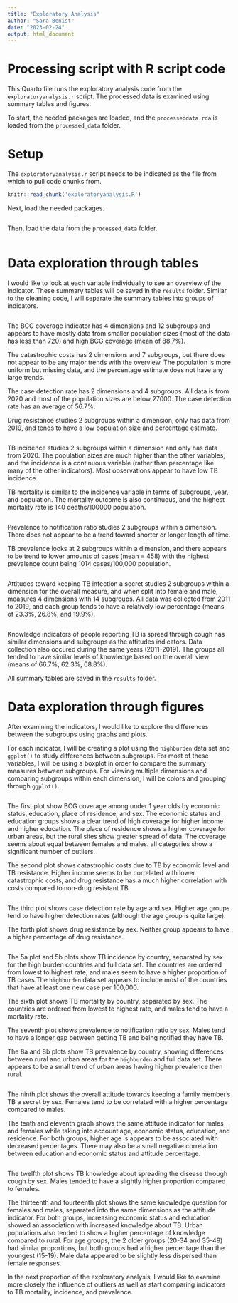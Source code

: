 ```yaml
---
title: "Exploratory Analysis"
author: "Sara Benist"
date: "2023-02-24"
output: html_document
---
```


# Processing script with R script code

This Quarto file runs the exploratory analysis code from the `exploratoryanalysis.r` script. The processed data is examined using summary tables and figures.

To start, the needed packages are loaded, and the `processeddata.rda` is loaded from the `processed_data` folder.

# Setup

The `exploratoryanalysis.r` script needs to be indicated as the file from which to pull code chunks from.

```r
knitr::read_chunk('exploratoryanalysis.R')
```

Next, load the needed packages.

```r
```

Then, load the data from the `processed_data` folder.

```r
```

# Data exploration through tables

I would like to look at each variable individually to see an overview of the indicator. These summary tables will be saved in the `results` folder. Similar to the cleaning code, I will separate the summary tables into groups of indicators.

```r
```

The BCG coverage indicator has 4 dimensions and 12 subgroups and appears to have mostly data from smaller population sizes (most of the data has less than 720) and high BCG coverage (mean of 88.7%).

The catastrophic costs has 2 dimensions and 7 subgroups, but there does not appear to be any major trends with the overview. The population is more uniform but missing data, and the percentage estimate does not have any large trends.

The case detection rate has 2 dimensions and 4 subgroups. All data is from 2020 and most of the population sizes are below 27000. The case detection rate has an average of 56.7%.

Drug resistance studies 2 subgroups within a dimension, only has data from 2019, and tends to have a low population size and percentage estimate.

```r
```

TB incidence studies 2 subgroups within a dimension and only has data from 2020. The population sizes are much higher than the other variables, and the incidence is a continuous variable (rather than percentage like many of the other indicators). Most observations appear to have low TB incidence.

TB mortality is similar to the incidence variable in terms of subgroups, year, and population. The mortality outcome is also continuous, and the highest mortality rate is 140 deaths/100000 population.

```r
```

Prevalence to notification ratio studies 2 subgroups within a dimension. There does not appear to be a trend toward shorter or longer length of time.

TB prevalence looks at 2 subgroups within a dimension, and there appears to be trend to lower amounts of cases (mean = 458) with the highest prevalence count being 1014 cases/100,000 population.

```r
```

Attitudes toward keeping TB infection a secret studies 2 subgroups within a dimension for the overall measure, and when split into female and male, measures 4 dimensions with 14 subgroups. All data was collected from 2011 to 2019, and each group tends to have a relatively low percentage (means of 23.3%, 26.8%, and 19.9%).

```r
```

Knowledge indicators of people reporting TB is spread through cough has similar dimensions and subgroups as the attitudes indicators. Data collection also occured during the same years (2011-2019). The groups all tended to have similar levels of knowledge based on the overall view (means of 66.7%, 62.3%, 68.8%).

All summary tables are saved in the `results` folder.

# Data exploration through figures

After examining the indicators, I would like to explore the differences between the subgroups using graphs and plots.

For each indicator, I will be creating a plot using the `highburden` data set and `ggplot()` to study differences between subgroups. For most of these variables, I will be using a boxplot in order to compare the summary measures between subgroups. For viewing multiple dimensions and comparing subgroups within each dimension, I will be colors and grouping through `ggplot()`.

```r
```

The first plot show BCG coverage among under 1 year olds by economic status, education, place of residence, and sex. The economic status and education groups shows a clear trend of high coverage for higher income and higher education. The place of residence shows a higher coverage for urban areas, but the rural sites show greater spread of data. The coverage seems about equal between females and males. all categories show a significant number of outliers.

The second plot shows catastrophic costs due to TB by economic level and TB resistance. Higher income seems to be correlated with lower catastrophic costs, and drug resistance has a much higher correlation with costs compared to non-drug resistant TB.

```r
```

The third plot shows case detection rate by age and sex. Higher age groups tend to have higher detection rates (although the age group is quite large).

The forth plot shows drug resistance by sex. Neither group appears to have a higher percentage of drug resistance.

```r
```

The 5a plot and 5b plots show TB incidence by country, separated by sex for the high burden countries and full data set. The countries are ordered from lowest to highest rate, and males seem to have a higher proportion of TB cases.The `highburden` data set appears to include most of the countries that have at least one new case per 100,000.

The sixth plot shows TB mortality by country, separated by sex. The countries are ordered from lowest to highest rate, and males tend to have a mortality rate.

The seventh plot shows prevalence to notification ratio by sex. Males tend to have a longer gap between getting TB and being notified they have TB.

The 8a and 8b plots show TB prevalence by country, showing differences between rural and urban areas for the `highburden` and full data set. There appears to be a small trend of urban areas having higher prevalence then rural.

```r
```

The ninth plot shows the overall attitude towards keeping a family member's TB a secret by sex. Females tend to be correlated with a higher percentage compared to males.

The tenth and eleventh graph shows the same attitude indicator for males and females while taking into account age, economic status, education, and residence. For both groups, higher age is appears to be associated with decreased percentages. There may also be a small negative correlation between education and economic status and attitude percentage.

```r
```

The twelfth plot shows TB knowledge about spreading the disease through cough by sex. Males tended to have a slightly higher proportion compared to females.

The thirteenth and fourteenth plot shows the same knowledge question for females and males, separated into the same dimensions as the attitude indicator. For both groups, increasing economic status and education showed an association with increased knowledge about TB. Urban populations also tended to show a higher percentage of knowledge compared to rural. For age groups, the 2 older groups (20-34 and 35-49) had similar proportions, but both groups had a higher percentage than the youngest (15-19). Male data appeared to be slightly less dispersed than female responses.

In the next proportion of the exploratory analysis, I would like to examine more closely the influence of outliers as well as start comparing indicators to TB mortality, incidence, and prevalence.
